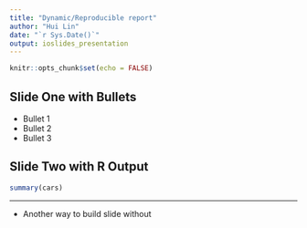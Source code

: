 ```yaml
---
title: "Dynamic/Reproducible report"
author: "Hui Lin"
date: "`r Sys.Date()`"
output: ioslides_presentation
---
```


```r
knitr::opts_chunk$set(echo = FALSE)
```

## Slide One with Bullets 

- Bullet 1
- Bullet 2
- Bullet 3

## Slide Two with R Output

```r
summary(cars)
```

---------

- Another way to build slide without 



